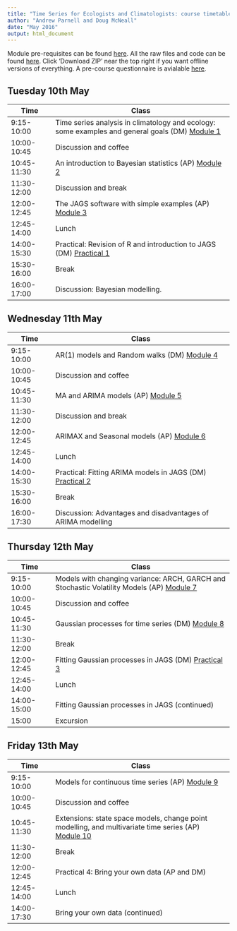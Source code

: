 ```yaml
---
title: "Time Series for Ecologists and Climatologists: course timetable"
author: "Andrew Parnell and Doug McNeall"
date: "May 2016"
output: html_document
---
```


Module pre-requisites can be found [here](https://rawgit.com/andrewcparnell/tsme_course/master/Prerequisites.html). All the raw files and code can be found [here](https://github.com/andrewcparnell/tsme_course). Click 'Download ZIP' near the top right if you want offline versions of everything. A pre-course questionnaire is avialable [here](http://goo.gl/forms/uKokzhP39E).

## Tuesday 10th May

Time  | Class
------------- | ----------------------------------------------------
9:15-10:00 | Time series analysis in climatology and ecology: some examples and general goals (DM) [Module 1](https://rawgit.com/andrewcparnell/tsme_course/master/slides)
10:00-10:45 | Discussion and coffee 
10:45-11:30 | An introduction to Bayesian statistics (AP) [Module 2](https://rawgit.com/andrewcparnell/tsme_course/master/slides/mod_2_intro_bayes/module_2_intro_Bayes.html)
11:30-12:00 | Discussion and break 
12:00-12:45 | The JAGS software with simple examples (AP) [Module 3](https://rawgit.com/andrewcparnell/tsme_course/master/slides/mod_3_JAGS/module_JAGS.html)
12:45-14:00 | Lunch
14:00-15:30 | Practical: Revision of R and introduction to JAGS (DM) [Practical 1](https://rawgit.com/andrewcparnell/tsme_course/master/slides)
15:30-16:00 | Break 
16:00-17:00 | Discussion: Bayesian modelling.

## Wednesday 11th May

Time  | Class
------------- | ----------------------------------------------------
9:15-10:00 | AR(1) models and Random walks (DM) [Module 4](https://rawgit.com/andrewcparnell/tsme_course/master/slides)
10:00-10:45 | Discussion and coffee 
10:45-11:30 | MA and ARIMA models (AP) [Module 5](https://rawgit.com/andrewcparnell/tsme_course/master/slides/mod_5_ma_and_arima/module_5_ma_and_arima.html)
11:30-12:00 | Discussion and break 
12:00-12:45 | ARIMAX and Seasonal models (AP) [Module 6](https://rawgit.com/andrewcparnell/tsme_course/master/slides)
12:45-14:00 | Lunch 
14:00-15:30 | Practical: Fitting ARIMA models in JAGS (DM) [Practical 2](https://rawgit.com/andrewcparnell/tsme_course/master/slides)
15:30-16:00 | Break
16:00-17:30 | Discussion: Advantages and disadvantages of ARIMA modelling

## Thursday 12th May

Time  | Class
------------- | ----------------------------------------------------
9:15-10:00 | Models with changing variance: ARCH, GARCH and Stochastic Volatility Models (AP) [Module 7](https://rawgit.com/andrewcparnell/tsme_course/master/slides)
10:00-10:45 | Discussion and coffee 
10:45-11:30 | Gaussian processes for time series (DM) [Module 8](https://rawgit.com/andrewcparnell/tsme_course/master/slides)
11:30-12:00 | Break 
12:00-12:45 | Fitting Gaussian processes in JAGS (DM) [Practical 3](https://rawgit.com/andrewcparnell/tsme_course/master/slides) 
12:45-14:00 | Lunch 
14:00-15:00 | Fitting Gaussian processes in JAGS (continued)
15:00 | Excursion

## Friday 13th May

Time  | Class
------------- | ----------------------------------------------------
9:15-10:00 | Models for continuous time series (AP) [Module 9](https://rawgit.com/andrewcparnell/tsme_course/master/slides)
10:00-10:45 | Discussion and coffee
10:45-11:30 | Extensions: state space models, change point modelling, and multivariate time series (AP) [Module 10](https://rawgit.com/andrewcparnell/tsme_course/master/slides)
11:30-12:00 | Break 
12:00-12:45 | Practical 4: Bring your own data (AP and DM)
12:45-14:00 | Lunch
14:00-17:30 | Bring your own data (continued)

